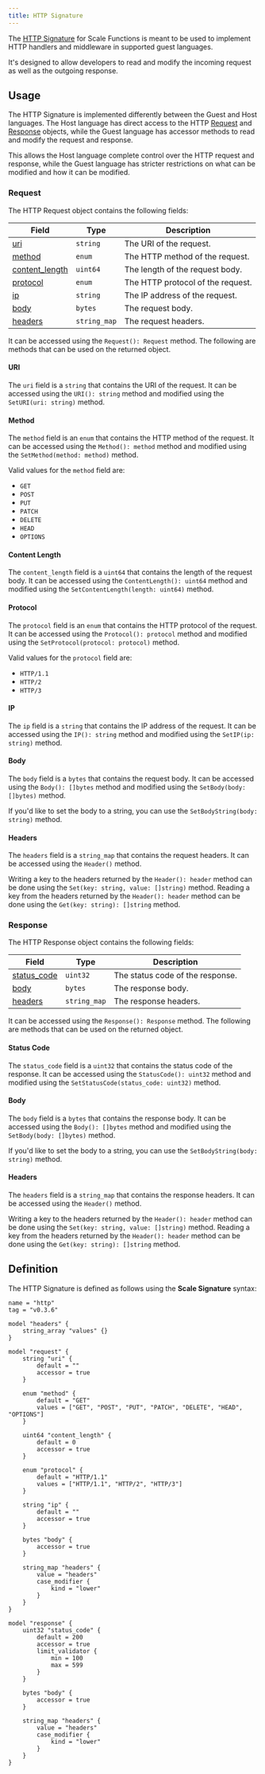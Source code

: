 ```yaml
---
title: HTTP Signature
---
```


The [HTTP Signature](https://github.com/loopholelabs/scale-signature-http) for Scale Functions is meant to be used
to implement HTTP handlers and middleware in supported guest languages.

It's designed to allow developers to read and modify the incoming request as well as the outgoing response.

## Usage

The HTTP Signature is implemented differently between the Guest and Host languages. The Host language has direct access
to the HTTP [Request](#request) and [Response](#response) objects, while the Guest language has accessor methods to
read and modify the request and response.

This allows the Host language complete control over the HTTP request and response, while the Guest language has stricter
restrictions on what can be modified and how it can be modified.

### Request

The HTTP Request object contains the following fields:

| Field                             | Type         | Description                       |
| --------------------------------- | ------------ | --------------------------------- |
| [uri](#uri)                       | `string`     | The URI of the request.           |
| [method](#method)                 | `enum`       | The HTTP method of the request.   |
| [content_length](#content-length) | `uint64`     | The length of the request body.   |
| [protocol](#protocol)             | `enum`       | The HTTP protocol of the request. |
| [ip](#ip)                         | `string`     | The IP address of the request.    |
| [body](#body)                     | `bytes`      | The request body.                 |
| [headers](#headers)               | `string_map` | The request headers.              |

It can be accessed using the `Request(): Request` method. The following are methods that can be used on the returned object.

#### URI

The `uri` field is a `string` that contains the URI of the request. It can be accessed using the `URI(): string` method and
modified using the `SetURI(uri: string)` method.

#### Method

The `method` field is an `enum` that contains the HTTP method of the request. It can be accessed using the `Method(): method`
method and modified using the `SetMethod(method: method)` method.

Valid values for the `method` field are:
- `GET`
- `POST`
- `PUT`
- `PATCH`
- `DELETE`
- `HEAD`
- `OPTIONS`

#### Content Length

The `content_length` field is a `uint64` that contains the length of the request body. It can be accessed using the
`ContentLength(): uint64` method and modified using the `SetContentLength(length: uint64)` method.

#### Protocol

The `protocol` field is an `enum` that contains the HTTP protocol of the request. It can be accessed using the
`Protocol(): protocol` method and modified using the `SetProtocol(protocol: protocol)` method.

Valid values for the `protocol` field are:
- `HTTP/1.1`
- `HTTP/2`
- `HTTP/3`

#### IP

The `ip` field is a `string` that contains the IP address of the request. It can be accessed using the `IP(): string` method
and modified using the `SetIP(ip: string)` method.

#### Body

The `body` field is a `bytes` that contains the request body. It can be accessed using the `Body(): []bytes` method and modified
using the `SetBody(body: []bytes)` method.

If you'd like to set the body to a string, you can use the `SetBodyString(body: string)` method.

#### Headers

The `headers` field is a `string_map` that contains the request headers. It can be accessed using the `Header()` method.

Writing a key to the headers returned by the `Header(): header` method can be done using the `Set(key: string, value: []string)` method. Reading a key from
the headers returned by the `Header(): header` method can be done using the `Get(key: string): []string` method.

### Response

The HTTP Response object contains the following fields:

| Field                             | Type         | Description                        |
| --------------------------------- | ------------ | ---------------------------------- |
| [status_code](#status-code)       | `uint32`     | The status code of the response.   |
| [body](#body-2)                   | `bytes`      | The response body.                 |
| [headers](#headers-2)             | `string_map` | The response headers.              |

It can be accessed using the `Response(): Response` method. The following are methods that can be used on the returned object.

#### Status Code

The `status_code` field is a `uint32` that contains the status code of the response. It can be accessed using the
`StatusCode(): uint32` method and modified using the `SetStatusCode(status_code: uint32)` method.


#### Body

The `body` field is a `bytes` that contains the response body. It can be accessed using the `Body(): []bytes` method and modified
using the `SetBody(body: []bytes)` method.

If you'd like to set the body to a string, you can use the `SetBodyString(body: string)` method.

#### Headers

The `headers` field is a `string_map` that contains the response headers. It can be accessed using the `Header()` method.

Writing a key to the headers returned by the `Header(): header` method can be done using the `Set(key: string, value: []string)` method. Reading a key from
the headers returned by the `Header(): header` method can be done using the `Get(key: string): []string` method.

## Definition

The HTTP Signature is defined as follows using the **Scale Signature** syntax:

```hcl http.signature
name = "http"
tag = "v0.3.6"

model "headers" {
    string_array "values" {}
}

model "request" {
    string "uri" {
        default = ""
        accessor = true
    }

    enum "method" {
        default = "GET"
        values = ["GET", "POST", "PUT", "PATCH", "DELETE", "HEAD", "OPTIONS"]
    }

    uint64 "content_length" {
        default = 0
        accessor = true
    }

    enum "protocol" {
        default = "HTTP/1.1"
        values = ["HTTP/1.1", "HTTP/2", "HTTP/3"]
    }

    string "ip" {
        default = ""
        accessor = true
    }

    bytes "body" {
        accessor = true
    }

	string_map "headers" {
		value = "headers"
		case_modifier {
			kind = "lower"
		}
	}
}

model "response" {
    uint32 "status_code" {
        default = 200
        accessor = true
        limit_validator {
            min = 100
            max = 599
        }
    }

    bytes "body" {
        accessor = true
    }

    string_map "headers" {
        value = "headers"
        case_modifier {
            kind = "lower"
        }
    }
}
```